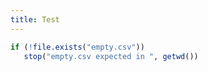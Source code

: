 ```yaml
---
title: Test
---
```


```r
if (!file.exists("empty.csv"))
   stop("empty.csv expected in ", getwd())
```

